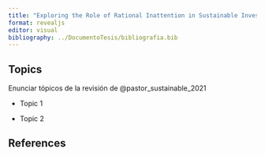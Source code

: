 ```yaml
---
title: "Exploring the Role of Rational Inattention in Sustainable Investment Amidst Regulatory Shifts"
format: revealjs
editor: visual
bibliography: ../DocumentoTesis/bibliografia.bib
---
```


## Topics

Enunciar tópicos de la revisión de @pastor_sustainable_2021

-   Topic 1

-   Topic 2

## References
